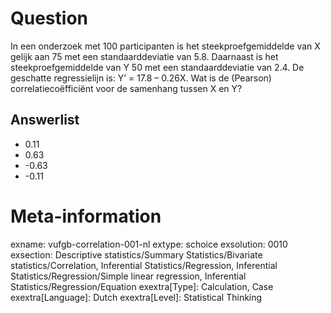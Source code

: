 Question
========
In een onderzoek met 100 participanten is het steekproefgemiddelde van X gelijk aan 75 met een standaarddeviatie van 5.8. Daarnaast is het steekproefgemiddelde van Y  50 met een standaarddeviatie van 2.4. De geschatte regressielijn is: Y’ = 17.8 – 0.26X. Wat is de (Pearson) correlatiecoëfficiënt voor de samenhang tussen X en Y?

Answerlist
----------
* 0.11
* 0.63
* -0.63 
* -0.11

Meta-information
================
exname: vufgb-correlation-001-nl
extype: schoice
exsolution: 0010
exsection: Descriptive statistics/Summary Statistics/Bivariate statistics/Correlation, Inferential Statistics/Regression, Inferential Statistics/Regression/Simple linear regression, Inferential Statistics/Regression/Equation
exextra[Type]: Calculation, Case
exextra[Language]: Dutch
exextra[Level]: Statistical Thinking
